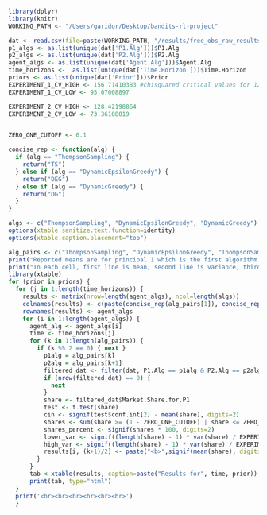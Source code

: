 
```r

library(dplyr)
library(knitr)
WORKING_PATH <- "/Users/garidor/Desktop/bandits-rl-project"

dat <- read.csv(file=paste(WORKING_PATH, "/results/free_obs_raw_results/free_obs_experiment_raw_results_4.csv", sep=""))
p1_algs <- as.list(unique(dat['P1.Alg']))$P1.Alg
p2_algs <- as.list(unique(dat['P2.Alg']))$P2.Alg
agent_algs <- as.list(unique(dat['Agent.Alg']))$Agent.Alg
time_horizons <-  as.list(unique(dat['Time.Horizon']))$Time.Horizon
priors <- as.list(unique(dat['Prior']))$Prior
EXPERIMENT_1_CV_HIGH <- 156.71410383 #chisquared critical values for 124 degrees of freedom
EXPERIMENT_1_CV_LOW <- 95.07008897

EXPERIMENT_2_CV_HIGH <- 128.42198864
EXPERIMENT_2_CV_LOW <- 73.36108019


ZERO_ONE_CUTOFF <- 0.1
```

```r

concise_rep <- function(alg) {
  if (alg == "ThompsonSampling") {
    return("TS")
  } else if (alg == "DynamicEpsilonGreedy") {
    return("DEG")
  } else if (alg == "DynamicGreedy") {
    return("DG")
  }
}

algs <- c("ThompsonSampling", "DynamicEpsilonGreedy", "DynamicGreedy")
options(xtable.sanitize.text.function=identity)
options(xtable.caption.placement="top")

alg_pairs <- c("ThompsonSampling", "DynamicEpsilonGreedy", "ThompsonSampling", "DynamicGreedy", "DynamicGreedy", "DynamicEpsilonGreedy")
print("Reported means are for principal 1 which is the first algorithm listed in the pair for each column<br>")
print("In each cell, first line is mean, second line is variance, third line is % of the time that market share > 0.1 or market share < 0.9")
library(xtable)
for (prior in priors) {
  for (j in 1:length(time_horizons)) {
    results <- matrix(nrow=length(agent_algs), ncol=length(algs))
    colnames(results) <- c(paste(concise_rep(alg_pairs[1]), concise_rep(alg_pairs[2]), sep=" vs "), paste(concise_rep(alg_pairs[3]), concise_rep(alg_pairs[4]), sep=" vs "), paste(concise_rep(alg_pairs[5]), concise_rep(alg_pairs[6]), sep=" vs "))
    rownames(results) <- agent_algs
    for (i in 1:length(agent_algs)) {
      agent_alg <- agent_algs[i]
      time <- time_horizons[j]
      for (k in 1:length(alg_pairs)) {
        if (k %% 2 == 0) { next }
          p1alg = alg_pairs[k]
          p2alg = alg_pairs[k+1]
          filtered_dat <- filter(dat, P1.Alg == p1alg & P2.Alg == p2alg & Memory.Size == 100 & Prior == prior & Agent.Alg == agent_alg & Time.Horizon == time)
          if (nrow(filtered_dat) == 0) {
            next
          }
          share <- filtered_dat$Market.Share.for.P1
          test <- t.test(share)
          cin <- signif(test$conf.int[2] - mean(share), digits=2)
          shares <- sum(share >= (1 - ZERO_ONE_CUTOFF) | share <= ZERO_ONE_CUTOFF, na.rm=TRUE) / nrow(filtered_dat)
          shares_percent <- signif(shares * 100, digits=2)
          lower_var <- signif((length(share) - 1) * var(share) / EXPERIMENT_1_CV_HIGH, digits=2)
          high_var <- signif((length(share) - 1) * var(share) / EXPERIMENT_1_CV_LOW, digits=2)
          results[i, (k+1)/2] <- paste("<b>",signif(mean(share), digits=2), "</b> +/-", cin, "<br>", signif(var(share), digits=2), paste("(", lower_var, ", ", high_var, ")", sep=""), "<br>", "Extreme Shares:", shares_percent, "%")
        }
      }
      tab <-xtable(results, caption=paste("Results for", time, prior))
      print(tab, type="html")
  }
  print('<br><br><br><br><br><br>')
  }


```


